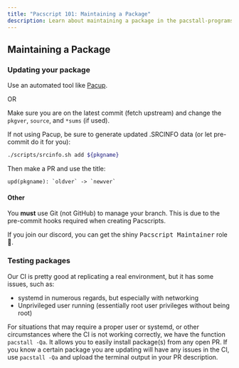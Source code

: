 ```yaml
---
title: "Pacscript 101: Maintaining a Package"
description: Learn about maintaining a package in the pacstall-programs repository.
---
```


## Maintaining a Package

### Updating your package
Use an automated tool like [Pacup](https://github.com/pacstall/pacup).

OR

Make sure you are on the latest commit (fetch upstream) and change the `pkgver`, `source`, and `*sums` (if used).

If not using Pacup, be sure to generate updated .SRCINFO data (or let pre-commit do it for you):
```bash
./scripts/srcinfo.sh add ${pkgname}
```

Then make a PR and use the title:
```
upd(pkgname): `oldver` -> `newver`
```

#### Other

You **must** use Git (not GitHub) to manage your branch. This is due to the pre-commit hooks required when creating Pacscripts.

If you join our discord, you can get the shiny <kbd>Pacscript Maintainer</kbd> role 🤩.

### Testing packages
Our CI is pretty good at replicating a real environment, but it has some issues, such as:

- systemd in numerous regards, but especially with networking
- Unprivileged user running (essentially root user privileges without being root)

For situations that may require a proper user or systemd, or other circumstances where the CI is not working correctly, we have the function `pacstall -Qa`. It allows you to easily install package(s) from any open PR. If you know a certain package you are updating will have any issues in the CI, use `pacstall -Qa` and upload the terminal output in your PR description.